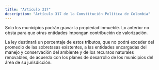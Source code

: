 ```yaml
---
title: "Artículo 317"
description: "Artículo 317 de la Constitución Política de Colombia"
---
```


Solo los municipios podrán gravar la propiedad inmueble. Lo anterior no obsta para que otras entidades impongan contribución de valorización.

La ley destinará un porcentaje de estos tributos, que no podrá exceder del promedio de las sobretasas existentes, a las entidades encargadas del manejo y conservación del ambiente y de los recursos naturales renovables, de acuerdo con los planes de desarrollo de los municipios del área de su jurisdicción.
